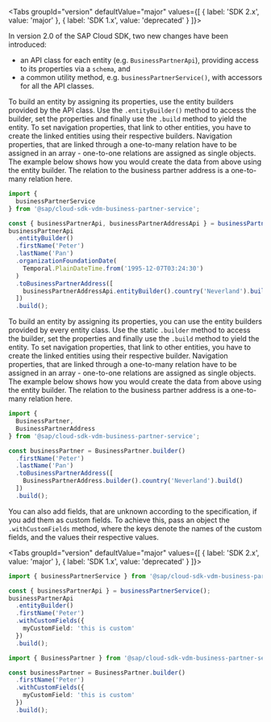 
<Tabs groupId="version" defaultValue="major" values={[ { label: 'SDK 2.x', value: 'major' }, { label: 'SDK 1.x', value: 'deprecated' } ]}>
<TabItem value="major">

In version 2.0 of the SAP Cloud SDK, two new changes have been introduced:
- an API class for each entity (e.g. `BusinessPartnerApi`), providing access to its properties via a `schema`, and  
- a common utility method, e.g. `businessPartnerService()`, with accessors for all the API classes.  

To build an entity by assigning its properties, use the entity builders provided by the API class.
Use the `.entityBuilder()` method to access the builder, set the properties and finally use the `.build` method to yield the entity.
To set navigation properties, that link to other entities, you have to create the linked entities using their respective builders.
Navigation properties, that are linked through a one-to-many relation have to be assigned in an array - one-to-one relations are assigned as single objects.
The example below shows how you would create the data from above using the entity builder.
The relation to the business partner address is a one-to-many relation here.

```ts
import {
  businessPartnerService
} from '@sap/cloud-sdk-vdm-business-partner-service';

const { businessPartnerApi, businessPartnerAddressApi } = businessPartnerService();
businessPartnerApi
  .entityBuilder()
  .firstName('Peter')
  .lastName('Pan')
  .organizationFoundationDate(
    Temporal.PlainDateTime.from('1995-12-07T03:24:30')
  )
  .toBusinessPartnerAddress([
    businessPartnerAddressApi.entityBuilder().country('Neverland').build()
  ])
  .build();
```

</TabItem>
<TabItem value="deprecated">

To build an entity by assigning its properties, you can use the entity builders provided by every entity class.
Use the static `.builder` method to access the builder, set the properties and finally use the `.build` method to yield the entity.
To set navigation properties, that link to other entities, you have to create the linked entities using their respective builder.
Navigation properties, that are linked through a one-to-many relation have to be assigned in an array - one-to-one relations are assigned as single objects.
The example below shows how you would create the data from above using the entity builder.
The relation to the business partner address is a one-to-many relation here.

```ts
import {
  BusinessPartner,
  BusinessPartnerAddress
} from '@sap/cloud-sdk-vdm-business-partner-service';

const businessPartner = BusinessPartner.builder()
  .firstName('Peter')
  .lastName('Pan')
  .toBusinessPartnerAddress([
    BusinessPartnerAddress.builder().country('Neverland').build()
  ])
  .build();
```

</TabItem>
</Tabs>

You can also add fields, that are unknown according to the specification, if you add them as custom fields.
To achieve this, pass an object the `.withCustomFields` method, where the keys denote the names of the custom fields, and the values their respective values.

<Tabs groupId="version" defaultValue="major" values={[ { label: 'SDK 2.x', value: 'major' }, { label: 'SDK 1.x', value: 'deprecated' } ]}>
<TabItem value="major">

```ts
import { businessPartnerService } from '@sap/cloud-sdk-vdm-business-partner-service';

const { businessPartnerApi } = businessPartnerService();
businessPartnerApi
  .entityBuilder()
  .firstName('Peter')
  .withCustomFields({
    myCustomField: 'this is custom'
  })
  .build();
```

</TabItem>
<TabItem value="deprecated">

```ts
import { BusinessPartner } from '@sap/cloud-sdk-vdm-business-partner-service';

const businessPartner = BusinessPartner.builder()
  .firstName('Peter')
  .withCustomFields({
    myCustomField: 'this is custom'
  })
  .build();
```

</TabItem>
</Tabs>
